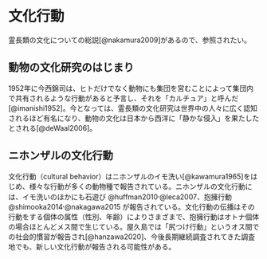 
# 文化行動
霊長類の文化についての総説[@nakamura2009]があるので、参照されたい。

## 動物の文化研究のはじまり
1952年に今西錦司は、ヒトだけでなく動物にも集団を営むことによって集団内で共有されるような行動があると予言し、それを「カルチュア」と呼んだ[@imanishi1952]。今となっては、霊長類の文化研究は世界中の人々に広く認知されるほど有名になり、動物の文化は日本から西洋に「静かな侵入」を果たしたとされる[@deWaal2006]。

## ニホンザルの文化行動
文化行動（cultural behavior）はニホンザルのイモ洗い[@kawamura1965]をはじめ、様々な行動が多くの動物種で報告されている。ニホンザルの文化行動には、イモ洗いのほかにも石遊び @huffman2010^,^@leca2007、抱擁行動 @shimooka2014^,^@nakagawa2015 が報告されている。文化行動の伝播はその行動をする個体の属性（性別、年齢）によりさまざまで、抱擁行動はオトナ個体の場合ほとんどメス間で生じている。屋久島では「尻つけ行動」というオス間での社会的慣習が報告され[@hanzawa2020]、今後長期継続調査されてきた調査地でも、新しい文化行動が報告される可能性がある。
